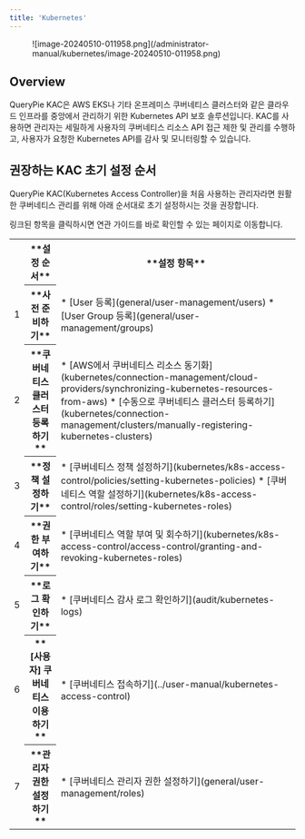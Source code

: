 ```yaml
---
title: 'Kubernetes'
---
```



<figure data-layout="center" data-align="center">
![image-20240510-011958.png](/administrator-manual/kubernetes/image-20240510-011958.png)
</figure>

## Overview

QueryPie KAC은 AWS EKS나 기타 온프레미스 쿠버네티스 클러스터와 같은 클라우드 인프라를 중앙에서 관리하기 위한 Kubernetes API 보호 솔루션입니다. KAC를 사용하면 관리자는 세밀하게 사용자의 쿠버네티스 리소스 API 접근 제한 및 관리를 수행하고, 사용자가 요청한 Kubernetes API를 감사 및 모니터링할 수 있습니다.


## 권장하는 KAC 초기 설정 순서

QueryPie KAC(Kubernetes Access Controller)을 처음 사용하는 관리자라면 원활한 쿠버네티스 관리를 위해 아래 순서대로 초기 설정하시는 것을 권장합니다.

<Callout type="info">
링크된 항목을 클릭하시면 연관 가이드를 바로 확인할 수 있는 페이지로 이동합니다.
</Callout>

<table data-table-width="760" data-layout="default" local-id="732b2fe2-d76c-4f02-aa32-1d192dd4db6e">
<colgroup>
<col/>
<col/>
<col/>
</colgroup>
<tbody>
<tr>
<th>
</th>
<th>
**설정 순서**
</th>
<th>
**설정 항목**
</th>
</tr>
<tr>
<td>
1
</td>
<th>
**사전 준비하기**
</th>
<td>
* [User 등록](general/user-management/users)
* [User Group 등록](general/user-management/groups)
</td>
</tr>
<tr>
<td>
2
</td>
<th>
**쿠버네티스 클러스터 등록하기**
</th>
<td>
* [AWS에서 쿠버네티스 리소스 동기화](kubernetes/connection-management/cloud-providers/synchronizing-kubernetes-resources-from-aws)
* [수동으로 쿠버네티스 클러스터 등록하기](kubernetes/connection-management/clusters/manually-registering-kubernetes-clusters)
</td>
</tr>
<tr>
<td>
3
</td>
<th>
**정책 설정하기**
</th>
<td>
* [쿠버네티스 정책 설정하기](kubernetes/k8s-access-control/policies/setting-kubernetes-policies)
* [쿠버네티스 역할 설정하기](kubernetes/k8s-access-control/roles/setting-kubernetes-roles) 
</td>
</tr>
<tr>
<td>
4
</td>
<th>
**권한 부여하기**
</th>
<td>
* [쿠버네티스 역할 부여 및 회수하기](kubernetes/k8s-access-control/access-control/granting-and-revoking-kubernetes-roles)
</td>
</tr>
<tr>
<td>
5
</td>
<th>
**로그 확인하기**
</th>
<td>
* [쿠버네티스 감사 로그 확인하기](audit/kubernetes-logs)
</td>
</tr>
<tr>
<td>
6
</td>
<th>
**[사용자] 쿠버네티스 이용하기**
</th>
<td>
* [쿠버네티스 접속하기](../user-manual/kubernetes-access-control)
</td>
</tr>
<tr>
<td>
7
</td>
<th>
**관리자 권한 설정하기**
</th>
<td>
* [쿠버네티스 관리자 권한 설정하기](general/user-management/roles)
</td>
</tr>
</tbody>
</table>
